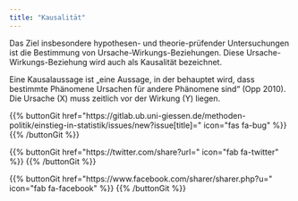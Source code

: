 ```yaml
---
title: "Kausalität"
---
```


Das Ziel insbesondere hypothesen- und theorie-prüfender Untersuchungen ist die Bestimmung von Ursache-Wirkungs-Beziehungen. Diese Ursache-Wirkungs-Beziehung wird auch als Kausalität bezeichnet.

Eine Kausalaussage ist „eine Aussage, in der behauptet wird, dass bestimmte Phänomene Ursachen für andere Phänomene sind“ (Opp 2010).
Die Ursache (X) muss zeitlich vor der Wirkung (Y) liegen.

{{% buttonGit href=\"https\:\/\/gitlab.ub.uni-giessen.de\/methoden-politik\/einstieg-in-statistik\/issues\/new?issue[title]=\" icon=\"fas fa-bug\" %}} {{% /buttonGit %}} 

{{% buttonGit href=\"https\:\/\/twitter.com\/share?url=\" icon=\"fab fa-twitter\" %}} {{% /buttonGit %}}

{{% buttonGit href=\"https\:\/\/www.facebook.com\/sharer\/sharer.php?u=\" icon=\"fab fa-facebook\" %}} {{% /buttonGit %}}
